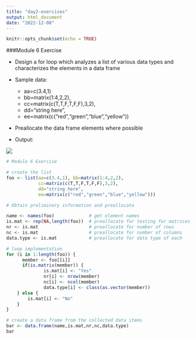 ```yaml
---
title: "day2-exercises"
output: html_document
date: "2022-12-08"
---
```


```r
knitr::opts_chunk$set(echo = TRUE)
```

###Module 6 Exercise

- Design a for loop which analyzes a list of various data types and characterizes the elements in a data frame

- Sample data:
  - aa=c(3.4,1)
  - bb=matrix(1:4,2,2), 
  - cc=matrix(c(T,T,F,T,F,F),3,2),
  - dd="string here",  
  - ee=matrix(c("red","green","blue","yellow"))

- Preallocate the data frame elements where possible

- Output:

![](images/mod6-output.png)

```r
# Module 6 Exercise

# create the list
foo <- list(aa=c(3.4,1), bb=matrix(1:4,2,2), 
            cc=matrix(c(T,T,F,T,F,F),3,2),
            dd="string here",  
            ee=matrix(c("red","green","blue","yellow")))

# Obtain preliminary information and preallocate

name <- names(foo)             # get element names
is.mat <- rep(NA,length(foo))  # preallocate for testing for matrices
nr <- is.mat                   # preallocate for number of rows
nc <- is.mat                   # preallocate for number of columns
data.type <- is.mat            # preallocate for data type of each

# loop implementation
for (i in 1:length(foo)) {
      member <- foo[[i]]
      if(is.matrix(member)) {
              is.mat[i] <- "Yes"
              nr[i] <- nrow(member)
              nc[i] <- ncol(member)
              data.type[i] <- class(as.vector(member))
    } else {
        is.mat[i] <- "No"
    }
}

# create a data frame from the collected data items
bar <- data.frame(name,is.mat,nr,nc,data.type)
bar
```
